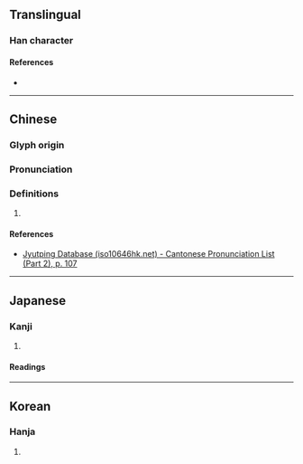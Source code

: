 {{character info/new}}
==Translingual==

===Han character===
{{Han char|rn=61|rad=心|as=06|sn=9|four=|canj=PIHQ|ids=⿰忄牟}}

====References====
* {{Han ref|kx=0383.290|dkj=10530|dj=0714.050|hdz=42299.070|uh=6048|ud=24648}}

----

==Chinese==
{{zh-forms}}

===Glyph origin===
{{Han etym}}

===Pronunciation===
{{zh-pron
|m=móu
|c=mau4
|mc=y
|oc=y
|cat=
}}

===Definitions===
{{zh-hanzi}}

# {{rfdef|zh}}

====References====
* [http://www.iso10646hk.net/jp/document/download.jsp Jyutping Database (iso10646hk.net) - Cantonese Pronunciation List (Part 2), p. 107]

----

==Japanese==

===Kanji===
{{ja-kanji|grade=|rs=心06}}

# {{rfdef|ja|sort=心06}}

====Readings====
{{ja-readings
|goon=む
|kanon=ぼう
|kun=[[むさぼりおしむ]] (musaborioshimu)
}}

----

==Korean==

===Hanja===
{{ko-hanja|hangeul=모|eumhun=}}

# {{rfdef|ko|sort=心06}}